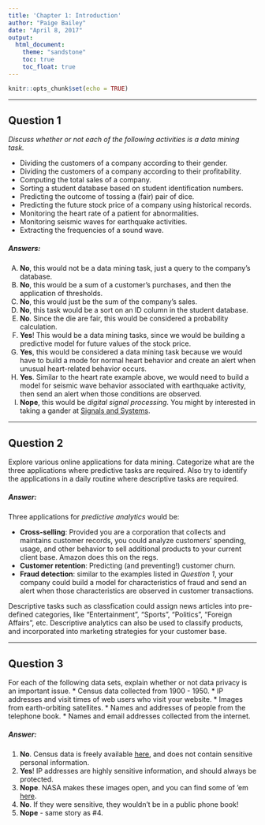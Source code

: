 ```yaml
---
title: 'Chapter 1: Introduction'
author: "Paige Bailey"
date: "April 8, 2017"
output:
  html_document:
    theme: "sandstone"
    toc: true
    toc_float: true
---
```


```r
knitr::opts_chunk$set(echo = TRUE)
```

-----

## Question 1
_Discuss whether or not each of the following activities is a data mining task._

* Dividing the customers of a company according to their gender.
* Dividing the customers of a company according to their profitability.
* Computing the total sales of a company.
* Sorting a student database based on student identification numbers.
* Predicting the outcome of tossing a (fair) pair of dice.
* Predicting the future stock price of a company using historical records.
* Monitoring the heart rate of a patient for abnormalities.
* Monitoring seismic waves for earthquake activities.
* Extracting the frequencies of a sound wave.

##### **Answers**:

A) **No**, this would not be a data mining task, just a query to the company's database.
B) **No**, this would be a sum of a customer's purchases, and then the application of thresholds.
C) **No**, this would just be the sum of the company's sales.
D) **No**, this task would be a sort on an ID column in the student database.
E) **No**. Since the die are fair, this would be considered a probability calculation.
F) **Yes**! This would be a data mining tasks, since we would be building a predictive model for future values of the stock price.
G) **Yes**, this would be considered a data mining task because we would have to build a mode for normal heart behavior and create an alert when unusual heart-related behavior occurs. 
H) **Yes**. Similar to the heart rate example above, we would need to build a model for seismic wave behavior associated with earthquake activity, then send an alert when those conditions are observed.
I) **Nope**, this would be _digital signal processing_. You might by interested in taking a gander at [Signals and Systems](http://signalsand.systems).

-----

## Question 2
Explore various online applications for data mining. Categorize what are the three applications where predictive tasks are required. Also try to identify the applications in a daily routine where descriptive tasks are required.

##### **Answer**:

Three applications for _predictive analytics_ would be:

* **Cross-selling**: Provided you are a corporation that collects and maintains customer records, you could analyze customers' spending, usage, and other behavior to sell additional products to your current client base. Amazon does this on the regs.
* **Customer retention**: Predicting (and preventing!) customer churn.
* **Fraud detection**: similar to the examples listed in _Question 1_, your company could build a model for characteristics of fraud and send an alert when those characteristics are observed in customer transactions.

Descriptive tasks such as classfication could assign news articles into pre-defined categories, like "Entertainment", "Sports", "Politics", "Foreign Affairs", etc. Descriptive analytics can also be used to classify products, and incorporated into marketing strategies for your customer base.

-----

## Question 3
For each of the following data sets, explain whether or not data privacy is an important issue.
* Census data collected from 1900 - 1950.
* IP addresses and visit times of web users who visit your website.
* Images from earth-orbiting satellites.
* Names and addresses of people from the telephone book.
* Names and email addresses collected from the internet.

##### **Answer**:

1) **No**. Census data is freely available [here](https://www.census.gov/data.html), and does not contain sensitive personal information.
2) **Yes**! IP addresses are highly sensitive information, and should always be protected.
3) **Nope**. NASA makes these images open, and you can find some of 'em [here](https://worldview.earthdata.nasa.gov/).
4) **No**. If they were sensitive, they wouldn't be in a public phone book!
5) **Nope** - same story as #4.